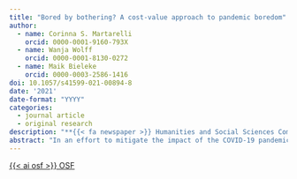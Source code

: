 ```yaml
---
title: "Bored by bothering? A cost-value approach to pandemic boredom"
author:
  - name: Corinna S. Martarelli
    orcid: 0000-0001-9160-793X
  - name: Wanja Wolff
    orcid: 0000-0001-8130-0272
  - name: Maik Bieleke
    orcid: 0000-0003-2586-1416
doi: 10.1057/s41599-021-00894-8
date: '2021'
date-format: "YYYY"
categories:
  - journal article
  - original research
description: "**{{< fa newspaper >}} Humanities and Social Sciences Communications**"
abstract: "In an effort to mitigate the impact of the COVID-19 pandemic, countries around the world have employed non-pharmaceutical containment measures. The effectiveness of such mitigation efforts relies on individual compliance (e.g., avoiding to travel or to gather). Crucially, adhering to the required behavioral recommendations places substantial burdens on those who are asked to follow them. One particularly likely outcome of adherence should be the experience of boredom. Thus, people might get bored by bothering. Drawing from research and theorizing on reward-based decision making, we conducted a high-powered study (*N* = 1553 US participants) to investigate whether the value and effort people ascribe to adherence to containment measures directly and indirectly (i.e., mediated by adherence) affects their experience of boredom. As expected, structural equation modeling revealed that high value and low effort predicted compliance with behavioral recommendations. Moreover, higher compliance was linked to more boredom, meaning that high value and low effort increased boredom via compliance. In contrast, high value and low effort had direct effects on boredom in the opposite direction (i.e., decreasing boredom). Attesting to their robustness and generalizability, these findings held for both prospective (with respect to upcoming winter holidays) and retrospective behavior (with respect to previous thanksgiving holidays), across US states, which had or had not enforced behavioral restrictions, individual differences in boredom proneness, and demographic variables. Taken together, our results provide evidence that people can indeed get bored by bothering: Complying with nonpharmacological containment measures like avoiding to travel and to gather can come at the cost of getting bored, an experience that was strongly linked to negative affect in our study."
---
```


<a class="btn btn-dark rounded-pill" href="https://osf.io/4sje6/" role="button">{{< ai osf >}} OSF</a>
